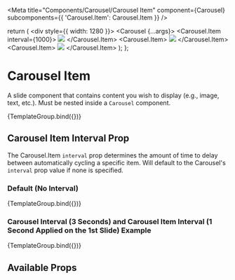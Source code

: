 

<Meta
  title="Components/Carousel/Carousel Item"
  component={Carousel}
  subcomponents={{ 'Carousel.Item': Carousel.Item }}
/>

  return (
    <div style={{ width: 1280 }}>
      <Carousel {...args}>
        <Carousel.Item interval={1000}>
          <Image src={naturePhoto} />
        </Carousel.Item>
        <Carousel.Item>
          <Image src={fieldPhoto} />
        </Carousel.Item>
        <Carousel.Item>
          <Image src={treesPhoto} />
        </Carousel.Item>
      </Carousel>
    </div>
  );
};

# Carousel Item

A slide component that contains content you wish to display (e.g., image, text, etc.). Must be nested inside a `Carousel` component.

<Canvas>
  <Story name="General Example" args={{}}>
    {TemplateGroup.bind({})}
  </Story>
</Canvas>

## Carousel Item Interval Prop

The Carousel.Item `interval` prop determines the amount of time to delay between automatically cycling a specific item. Will default to the Carousel's `interval` prop value if none is specified.

### Default (No Interval)

<Canvas>
  <Story name="Default Interval" args={{}}>
    {TemplateGroup.bind({})}
  </Story>
</Canvas>

### Carousel Interval (3 Seconds) and Carousel Item Interval (1 Second Applied on the 1st Slide) Example

<Canvas>
  <Story name="Carousel Item Interval" args={{ interval: 3000 }}>
    {TemplateGroup.bind({})}
  </Story>
</Canvas>

## Available Props

<ArgsTable />
